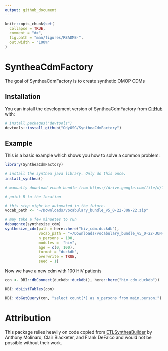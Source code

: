 ```yaml
---
output: github_document
---
```


<!-- README.md is generated from README.Rmd. Please edit that file -->

```r
knitr::opts_chunk$set(
  collapse = TRUE,
  comment = "#>",
  fig.path = "man/figures/README-",
  out.width = "100%"
)
```

# SyntheaCdmFactory

<!-- badges: start -->
<!-- badges: end -->

The goal of SyntheaCdmFactory is to create synthetic OMOP CDMs

## Installation

You can install the development version of SyntheaCdmFactory from [GitHub](https://github.com/) with:

``` r
# install.packages("devtools")
devtools::install_github("OdyOSG/SyntheaCdmFactory")
```

## Example

This is a basic example which shows you how to solve a common problem:

```r
library(SyntheaCdmFactory)

# install the synthea java library. Only do this once.
install_synthea()

# manually download vcoab bundle from https://drive.google.com/file/d/1by7G4pLvUeepOpRqzl3ItO1WDZv_xYoK/view?usp=sharing

# point R to the location

# this step might be automated in the future.
vocab_path <- "~/Downloads/vocabulary_bundle_v5_0-22-JUN-22.zip"

# may take a few minuetes to run
debugonce(synthesize_cdm)
synthesize_cdm(path = here::here("hiv_cdm.duckdb"), 
               vocab_path = "~/Downloads/vocabulary_bundle_v5_0-22-JUN-22.zip",
               n_persons = 100,
               modules =  "hiv",
               age = c(0, 100),
               format = "duckdb",
               overwrite = TRUE,
               seed = 1)
```

Now we have a new cdm with 100 HIV patients

```r
con <- DBI::dbConnect(duckdb::duckdb(), here::here("hiv_cdm.duckdb"))

DBI::dbListTables(con)

DBI::dbGetQuery(con, "select count(*) as n_persons from main.person;")
```


# Attribution 

This package relies heavily on code copied from [ETLSyntheaBuilder](https://github.com/OHDSI/ETL-Synthea) by Anthony Molinaro, Clair Blacketer, and Frank DeFalco and would not be possible without their work.


